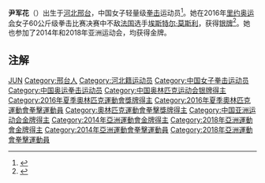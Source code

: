  {{Infobox boxer
| name           = 尹军花
| image          = 
| caption        = 
| weight         = 60 kg
| height         = 167 cm
| reach          = 
| nationality    = 中国
| birth_name     = 
| birth_date     = {{birth date and age|1990|8|27|df=yes}}
| birth_place    = [[河北|河北]][[邢台|邢台]]
| death_date     = 
| death_place    = 
| style          = 
| total          = 
| wins           = 
| KO             = 
| losses         = 
| draws          = 
| no contests    = 
| website        = 
| medaltemplates = 
| show-medals    = 
}}
'''尹军花'''（{{bd|1990年|8月27日||}}）出生于[[河北|河北]][[邢台|邢台]]，中国女子轻量级[[拳击|拳击]]运动员<ref>{{cite web |url=http://www.xtrb.cn/epaper/ncwb/html/2016-04/01/content_688122.htm |title=赵明刚尹军花“打”进里约 |website=邢台网 |accessdate=15 August 2016 |archive-date=2016-10-11 |archive-url=https://web.archive.org/web/20161011104018/http://www.xtrb.cn/epaper/ncwb/html/2016-04/01/content_688122.htm |dead-url=no }}</ref>。她在2016年[[里约奥运会|里约奥运会]]女子60公斤级拳击比赛决赛中不敌[[法国|法国]]选手[[埃斯特尔·莫斯利|埃斯特尔·莫斯利]]，获得[[银牌|银牌]]<ref name="Bio">{{cite web |url=https://www.rio2016.com/en/athlete/junhua-yin |title=Yin Junhua |accessdate=14 August 2016 |work=Rio 2016 |archive-date=2016-08-06 |archive-url=https://web.archive.org/web/20160806075749/https://www.rio2016.com/en/athlete/junhua-yin |dead-url=no }}</ref>。她也参加了2014年和2018年亚洲运动会，均获得金牌。

==注解==
{{reflist}}

{{DEFAULTSORT:Yin尹}}
[[Category:尹姓|JUN]]
[[Category:邢台人|Category:邢台人]]
[[Category:河北籍运动员|Category:河北籍运动员]]
[[Category:中国女子拳击运动员|Category:中国女子拳击运动员]]
[[Category:中国奥运拳击运动员|Category:中国奥运拳击运动员]]
[[Category:中国奥林匹克运动会银牌得主|Category:中国奥林匹克运动会银牌得主]]
[[Category:2016年夏季奧林匹克運動會獎牌得主|Category:2016年夏季奧林匹克運動會獎牌得主]]
[[Category:2016年夏季奧林匹克運動會拳擊運動員|Category:2016年夏季奧林匹克運動會拳擊運動員]]
[[Category:奧林匹克運動會拳擊獎牌得主|Category:奧林匹克運動會拳擊獎牌得主]]
[[Category:中国亚洲运动会金牌得主|Category:中国亚洲运动会金牌得主]]
[[Category:2014年亞洲運動會金牌得主|Category:2014年亞洲運動會金牌得主]]
[[Category:2018年亞洲運動會金牌得主|Category:2018年亞洲運動會金牌得主]]
[[Category:2014年亞洲運動會拳擊運動員|Category:2014年亞洲運動會拳擊運動員]]
[[Category:2018年亞洲運動會拳擊運動員|Category:2018年亞洲運動會拳擊運動員]]